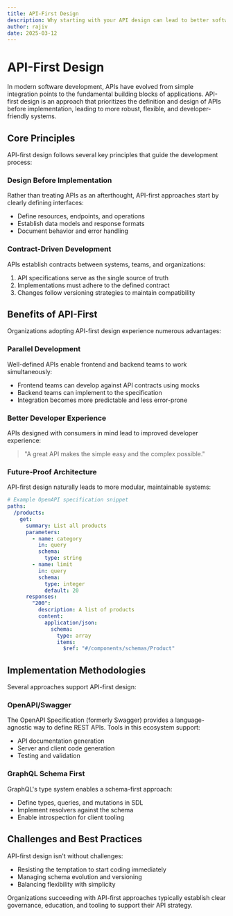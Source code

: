 ```yaml
---
title: API-First Design
description: Why starting with your API design can lead to better software architecture and developer experience
author: rajiv
date: 2025-03-12
---
```


# API-First Design

In modern software development, APIs have evolved from simple integration points to the fundamental building blocks of applications. API-first design is an approach that prioritizes the definition and design of APIs before implementation, leading to more robust, flexible, and developer-friendly systems.

## Core Principles

API-first design follows several key principles that guide the development process:

### Design Before Implementation

Rather than treating APIs as an afterthought, API-first approaches start by clearly defining interfaces:

- Define resources, endpoints, and operations
- Establish data models and response formats
- Document behavior and error handling

### Contract-Driven Development

APIs establish contracts between systems, teams, and organizations:

1. API specifications serve as the single source of truth
2. Implementations must adhere to the defined contract
3. Changes follow versioning strategies to maintain compatibility

## Benefits of API-First

Organizations adopting API-first design experience numerous advantages:

### Parallel Development

Well-defined APIs enable frontend and backend teams to work simultaneously:

- Frontend teams can develop against API contracts using mocks
- Backend teams can implement to the specification
- Integration becomes more predictable and less error-prone

### Better Developer Experience

APIs designed with consumers in mind lead to improved developer experience:

> "A great API makes the simple easy and the complex possible."

### Future-Proof Architecture

API-first design naturally leads to more modular, maintainable systems:

```yaml
# Example OpenAPI specification snippet
paths:
  /products:
    get:
      summary: List all products
      parameters:
        - name: category
          in: query
          schema:
            type: string
        - name: limit
          in: query
          schema:
            type: integer
            default: 20
      responses:
        "200":
          description: A list of products
          content:
            application/json:
              schema:
                type: array
                items:
                  $ref: "#/components/schemas/Product"
```

## Implementation Methodologies

Several approaches support API-first design:

### OpenAPI/Swagger

The OpenAPI Specification (formerly Swagger) provides a language-agnostic way to define REST APIs. Tools in this ecosystem support:

- API documentation generation
- Server and client code generation
- Testing and validation

### GraphQL Schema First

GraphQL's type system enables a schema-first approach:

- Define types, queries, and mutations in SDL
- Implement resolvers against the schema
- Enable introspection for client tooling

## Challenges and Best Practices

API-first design isn't without challenges:

- Resisting the temptation to start coding immediately
- Managing schema evolution and versioning
- Balancing flexibility with simplicity

Organizations succeeding with API-first approaches typically establish clear governance, education, and tooling to support their API strategy.
